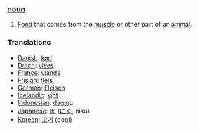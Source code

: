 === [[noun]] ===

# [[Food]] that comes from the [[muscle]] or other part of an [[animal]].

=== Translations ===

*[[Danish]]: [[kød]]
*[[Dutch]]: [[vlees]]
*[[France]]: [[viande]]
*[[Frisian]]: [[fleis]]
*[[German]]: [[Fleisch]]
*[[Icelandic]]: [[kjöt]]
*[[Indonesian]]: [[daging]]
*[[Japanese]]: [[肉]] ([[にく]], niku)
*[[Korean]]: [[고기]] (gogi)